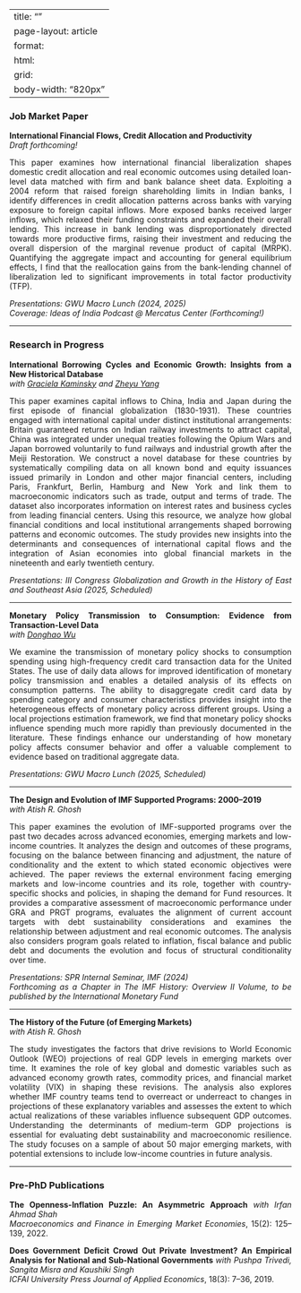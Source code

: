 
---
title: ""
page-layout: article
format:
  html:
    grid:
      body-width: "820px"
---

<style>
p { text-align: justify; }
</style>

### Job Market Paper

**International Financial Flows, Credit Allocation and Productivity**  
*Draft forthcoming!*

This paper examines how international financial liberalization shapes domestic credit allocation and real economic outcomes using detailed loan-level data matched with firm and bank balance sheet data. Exploiting a 2004 reform that raised foreign shareholding limits in Indian banks, I identify differences in credit allocation patterns across banks with varying exposure to foreign capital inflows. More exposed banks received larger inflows, which relaxed their funding constraints and expanded their overall lending. This increase in bank lending was disproportionately directed towards more productive firms, raising their investment and reducing the overall dispersion of the marginal revenue product of capital (MRPK). Quantifying the aggregate impact and accounting for general equilibrium effects, I find that the reallocation gains from the bank-lending channel of  liberalization led to significant improvements in total factor productivity (TFP).

::: {.small}
*Presentations: GWU Macro Lunch (2024, 2025)*<br>
*Coverage: Ideas of India Podcast @ Mercatus Center (Forthcoming!)*
:::
---

### Research in Progress

**International Borrowing Cycles and Economic Growth: Insights from a New Historical Database**  
*with [Graciela Kaminsky](https://www.gracielakaminsky.com/) and [Zheyu Yang](https://www.linkedin.com/in/zhy-yang/)*

This paper examines capital inflows to China, India and Japan during the first episode of financial globalization (1830-1931). These countries engaged with international capital under distinct institutional arrangements: Britain guaranteed returns on Indian railway investments to attract capital, China was integrated under unequal treaties following the Opium Wars and Japan borrowed voluntarily to fund railways and industrial growth after the Meiji Restoration. We construct a novel database for these countries by systematically compiling data on all known bond and equity issuances issued primarily in London and other major financial centers, including Paris, Frankfurt, Berlin, Hamburg and New York and link them to macroeconomic indicators such as trade, output and terms of trade. The dataset also incorporates information on interest rates and business cycles from leading financial centers. Using this resource, we analyze how global financial conditions and local institutional arrangements shaped borrowing patterns and economic outcomes. The study provides new insights into the determinants and consequences of international capital flows and the integration of Asian economies into global financial markets in the nineteenth and early twentieth century.

::: {.small}
*Presentations: III Congress Globalization and Growth in the History of East and Southeast Asia (2025, Scheduled)*
:::
---

**Monetary Policy Transmission to Consumption: Evidence from Transaction-Level Data**  
*with [Donghao Wu](https://www.linkedin.com/in/donghao-wu-44481117b/)*

We examine the transmission of monetary policy shocks to consumption spending using high-frequency credit card transaction data for the United States. The use of daily data allows for improved identification of monetary policy transmission and enables a detailed analysis of its effects on consumption patterns. The ability to disaggregate credit card data by spending category and consumer characteristics provides insight into the heterogeneous effects of monetary policy across different groups. Using a local projections estimation framework, we find that monetary policy shocks influence spending much more rapidly than previously documented in the literature. These findings enhance our understanding of how monetary policy affects consumer behavior and offer a valuable complement to evidence based on traditional aggregate data.

::: {.small}
*Presentations: GWU Macro Lunch (2025, Scheduled)*
:::

---

**The Design and Evolution of IMF Supported Programs: 2000–2019**  
*with Atish R. Ghosh*

This paper examines the evolution of IMF-supported programs over the past two decades across advanced economies, emerging markets and low-income countries. It analyzes the design and outcomes of these programs, focusing on the balance between financing and adjustment, the nature of conditionality and the extent to which stated economic objectives were achieved. The paper reviews the external environment facing emerging markets and low-income countries and its role, together with country-specific shocks and policies, in shaping the demand for Fund resources. It provides a comparative assessment of macroeconomic performance under GRA and PRGT programs, evaluates the alignment of current account targets with debt sustainability considerations and examines the relationship between adjustment and real economic outcomes. The analysis also considers program goals related to inflation, fiscal balance and public debt and documents the evolution and focus of structural conditionality over time.

::: {.small}
*Presentations: SPR Internal Seminar, IMF (2024)*  
*Forthcoming as a Chapter in The IMF History: Overview II Volume, to be published by the International Monetary Fund*
:::

---

**The History of the Future (of Emerging Markets)**  
*with Atish R. Ghosh*

The study investigates the factors that drive revisions to World Economic Outlook (WEO) projections of real GDP levels in emerging markets over time. It examines the role of key global and domestic variables such as advanced economy growth rates, commodity prices, and financial market volatility (VIX) in shaping these revisions. The analysis also explores whether IMF country teams tend to overreact or underreact to changes in projections of these explanatory variables and assesses the extent to which actual realizations of these variables influence subsequent GDP outcomes. Understanding the determinants of medium-term GDP projections is essential for evaluating debt sustainability and macroeconomic resilience. The study focuses on a sample of about 50 major emerging markets, with potential extensions to include low-income countries in future analysis.

---

### Pre-PhD Publications

**The Openness-Inflation Puzzle: An Asymmetric Approach** *with Irfan Ahmad Shah*  
*Macroeconomics and Finance in Emerging Market Economies*, 15(2): 125–139, 2022.

**Does Government Deficit Crowd Out Private Investment? An Empirical Analysis for National and Sub-National Governments**  *with Pushpa Trivedi, Sangita Misra and Kaushiki Singh*  
*ICFAI University Press Journal of Applied Economics*, 18(3): 7–36, 2019.



